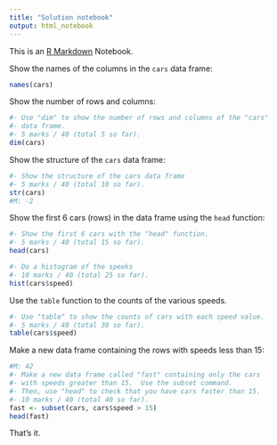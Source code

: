 ```yaml
---
title: "Solution notebook"
output: html_notebook
---
```


This is an [R Markdown](http://rmarkdown.rstudio.com) Notebook.

Show the names of the columns in the `cars` data frame:

```r
names(cars)
```

Show the number of rows and columns:

```r
#- Use "dim" to show the number of rows and columns of the "cars"
#- data frame.
#- 5 marks / 40 (total 5 so far).
dim(cars)
```

Show the structure of the `cars` data frame:

```r
#- Show the structure of the cars data frame
#- 5 marks / 40 (total 10 so far).
str(cars)
#M: -2
```

Show the first 6 cars (rows) in the data frame using the `head` function:

```r
#- Show the first 6 cars with the "head" function.
#- 5 marks / 40 (total 15 so far).
head(cars)
```


```r
#- Do a histogram of the speeks
#- 10 marks / 40 (total 25 so far).
hist(cars$speed)
```

Use the `table` function to the counts of the various speeds.

```r
#- Use "table" to show the counts of cars with each speed value.
#- 5 marks / 40 (total 30 so far).
table(cars$speed)
```

Make a new data frame containing the rows with speeds less than 15:

```r
#M: 42
#- Make a new data frame called "fast" containing only the cars
#- with speeds greater than 15.  Use the subset command.
#- Then, use "head" to check that you have cars faster than 15.
#- 10 marks / 40 (total 40 so far).
fast <- subset(cars, cars$speed > 15)
head(fast)
```

That's it.
